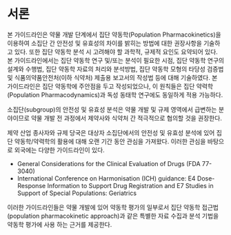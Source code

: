 # 서론 {#introduction}

본 가이드라인은 약물 개발 단계에서 집단 약동학(Population Pharmacokinetics)을 이용하여 소집단 간 안전성 및 유효성의 차이를 밝히는 방법에 대한 권장사항을 기술하고 있다. 또한 집단 약동학 분석 시 고려해야 할 과학적, 규제적 요인도 요약되어 있다. 본 가이드라인에서는 집단 약동학 연구 및/또는 분석이 필요한 시점, 집단 약동학 연구의 설계와 수행법, 집단 약동학 자료의 처리와 분석방법, 집단 약동학 모형의 타당성 검증법 및 식품의약품안전처(이하 식약처) 제출용 보고서의 작성법 등에 대해 기술하였다. 본 가이드라인은 집단 약동학에 주안점을 두고 작성되었으나, 이 원칙들은 집단 약력학 (Population Pharmacodynamics)과 독성 동태학 연구에도 동일하게 적용 가능하다. 

소집단(subgroup)의 안전성 및 유효성 분석은 약물 개발 및 규제 영역에서 급변하는 분야이므로 약물 개발 전 과정에서 제약사와 식약처 간 적극적으로 협의할 것을 권장한다. 

제약 산업 종사자와 규제 당국은 대상자 소집단에서의 안전성 및 유효성 분석에 있어 집단 약동학/약력학의 활용에 대해 오랜 기간 동안 관심을 가져왔다. 이러한 관심을 바탕으로 외국에는 다양한 가이드라인이 있다.

- General Considerations for the Clinical Evaluation of Drugs (FDA 77-3040)
- International Conference on Harmonisation (ICH) guidance: E4 Dose-Response Information to Support Drug Registration and E7 Studies in Support of Special Populations: Geriatrics

이러한 가이드라인들은 약물 개발에 있어 약동학 평가의 일부로서 집단 약동학 접근법 (population pharmacokinetic approach)과 같은 특별한 자료 수집과 분석 기법을 약동학 평가에 사용 하는 근거를 제공한다.

